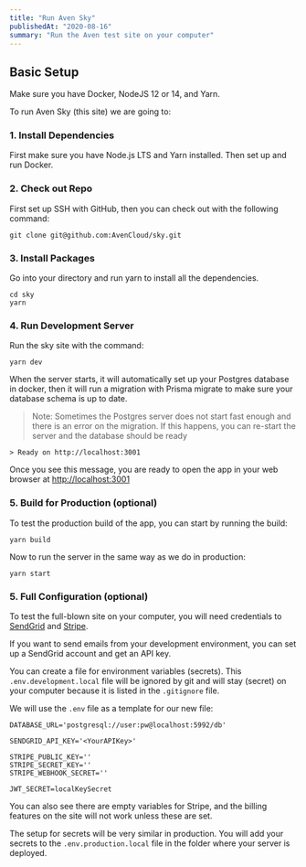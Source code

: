```yaml
---
title: "Run Aven Sky"
publishedAt: "2020-08-16"
summary: "Run the Aven test site on your computer"
---
```


## Basic Setup

Make sure you have Docker, NodeJS 12 or 14, and Yarn.

To run Aven Sky (this site) we are going to:

### 1. Install Dependencies

First make sure you have Node.js LTS and Yarn installed. Then set up and run Docker.

### 2. Check out Repo

First set up SSH with GitHub, then you can check out with the following command:

```
git clone git@github.com:AvenCloud/sky.git
```

### 3. Install Packages

Go into your directory and run yarn to install all the dependencies.

```
cd sky
yarn
```

### 4. Run Development Server

Run the sky site with the command:

```
yarn dev
```

When the server starts, it will automatically set up your Postgres database in docker, then it will run a migration with Prisma migrate to make sure your database schema is up to date.

> Note: Sometimes the Postgres server does not start fast enough and there is an error on the migration. If this happens, you can re-start the server and the database should be ready


```
> Ready on http://localhost:3001
```

Once you see this message, you are ready to open the app in your web browser at [http://localhost:3001](http://localhost:3001)

### 5. Build for Production (optional)

To test the production build of the app, you can start by running the build:

```
yarn build
```

Now to run the server in the same way as we do in production:

```
yarn start
```


### 5. Full Configuration (optional)

To test the full-blown site on your computer, you will need credentials to [SendGrid](/sendgrid) and [Stripe](/stripe).

If you want to send emails from your development environment, you can set up a SendGrid account and get an API key.

You can create a file for environment variables (secrets). This `.env.development.local` file will be ignored by git and will stay (secret) on your computer because it is listed in the `.gitignore` file.

We will use the `.env` file as a template for our new file:

```:.env.development.local
DATABASE_URL='postgresql://user:pw@localhost:5992/db'

SENDGRID_API_KEY='<YourAPIKey>'

STRIPE_PUBLIC_KEY=''
STRIPE_SECRET_KEY=''
STRIPE_WEBHOOK_SECRET=''

JWT_SECRET=localKeySecret
```

You can also see there are empty variables for Stripe, and the billing features on the site will not work unless these are set.

The setup for secrets will be very similar in production. You will add your secrets to the `.env.production.local` file in the folder where your server is deployed.

<!--- © Aven LLC and Aven Contributors. Licensed under Creative Commons BY-NC-SA 4.0 https://creativecommons.org/licenses/by-nc-sa/4.0/ -->
